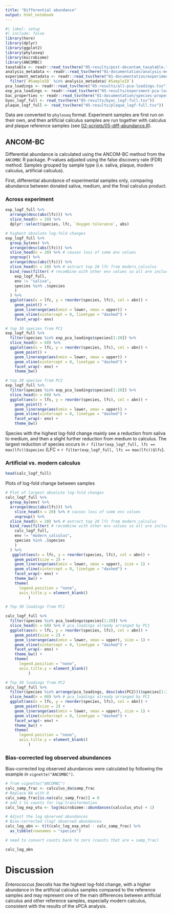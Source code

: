 ```yaml
---
title: "Differential abundance"
output: html_notebook
---
```


```r
#| label: setup
#| include: false
library(here)
library(dplyr)
library(ggplot2)
library(phyloseq)
library(microbiome)
library(ANCOMBC)
taxatable <- readr::read_tsv(here("05-results/post-decontam_taxatable.tsv"))
analysis_metadata <- readr::read_tsv(here("01-documentation/analysis-metadata.tsv"))
experiment_metadata <- readr::read_tsv(here("01-documentation/experiment-metadata.tsv")) %>%
  filter(`#SampleID` %in% analysis_metadata$`#SampleID`)
pca_loadings <- readr::read_tsv(here("05-results/all-pca-loadings.tsv"))
exp_pca_loadings <- readr::read_tsv(here("05-results/experiment-pca-loadings.tsv"))
bac_properties <- readr::read_tsv(here("01-documentation/species-properties.tsv"))
byoc_logf_full <- read_tsv(here("05-results/byoc_logf-full.tsv"))
plaque_logf_full <- read_tsv(here("05-results/plaque_logf-full.tsv"))
```

Data are converted to `phyloseq` format. Experiment samples are first run on
their own, and then artificial calculus samples are run together with calculus
and plaque reference samples
(see [02-scripts/05-diff-abundance.R](../02-scripts/05-diff-abundance.R)).

## ANCOM-BC

Differential abundance is calculated using the ANCOM-BC method from the `ANCOMBC`
R package. P-values adjusted using the false discovery rate (FDR) method. Samples
grouped by sample type (i.e. saliva, plaque, modern calculus, artificial calculus).

First, differential abundance of experimental samples only, comparing abundance
between donated saliva, medium, and the final calculus product.

### Across experiment

```r
exp_logf_full %>%
  arrange(desc(abs(lfc))) %>%
  slice_head(n = 20) %>%
  dplyr::select(species, lfc, `Oxygen tolerance`, abs)

# highest absolute log-fold changes
exp_logf_full %>% 
  group_by(env) %>% 
  arrange(desc(abs(lfc))) %>%
  slice_head(n = 20) %>% # causes loss of some env values
  ungroup() %>%
  arrange(desc(abs(lfc))) %>%
  slice_head(n = 20) %>% # extract top 20 lfc from modern_calculus
  bind_rows(filter( # recombine with other env values so all are included in plot
    exp_logf_full, 
    env != "saliva",
    species %in% .$species
    )
  ) %>%
  ggplot(aes(x = lfc, y = reorder(species, lfc), col = abn)) +
    geom_point() +
    geom_linerange(aes(xmin = lower, xmax = upper)) +
    geom_vline(xintercept = 0, linetype = "dashed") +
    facet_wrap(~ env)

# top 30 species from PC1
exp_logf_full %>%
  filter(species %in% exp_pca_loadings$species[1:20]) %>% 
  slice_head(n = 60) %>% 
  ggplot(aes(x = lfc, y = reorder(species, lfc), col = abn)) +
    geom_point() +
    geom_linerange(aes(xmin = lower, xmax = upper)) +
    geom_vline(xintercept = 0, linetype = "dashed") +
    facet_wrap(~ env) +  
    theme_bw()

# top 30 species from PC2
exp_logf_full %>%
  filter(species %in% exp_pca_loadings$species[1:20]) %>% 
  slice_head(n = 60) %>% 
  ggplot(aes(x = lfc, y = reorder(species, lfc), col = abn)) +
    geom_point() +
    geom_linerange(aes(xmin = lower, xmax = upper)) +
    geom_vline(xintercept = 0, linetype = "dashed") +
    facet_wrap(~ env) +
    theme_bw()
```

Species with the highest log-fold change mainly see a reduction from saliva to
medium, and then a slight further reduction from medium to calculus. The largest
reduction of species occurs in
`r filter(exp_logf_full, lfc == max(lfc))$species`
(LFC = `r filter(exp_logf_full, lfc == max(lfc))$lfc`).

### Artificial vs. modern calculus

```r
head(calc_logf_full)
```

Plots of log-fold change between samples

```r
# Plot of largest absolute log-fold changes
calc_logf_full %>%
  group_by(env) %>% 
  arrange(desc(abs(lfc))) %>%
    slice_head(n = 20) %>% # causes loss of some env values
    ungroup() %>%
  slice_head(n = 20) %>% # extract top 20 lfc from modern_calculus
  bind_rows(filter( # recombine with other env values so all are included in plot
    calc_logf_full, 
    env != "modern_calculus",
    species %in% .$species
    )
  ) %>% 
   ggplot(aes(x = lfc, y = reorder(species, lfc), col = abn)) +
    geom_point(size = 2) +
    geom_linerange(aes(xmin = lower, xmax = upper), size = 1) +
    geom_vline(xintercept = 0, linetype = "dashed") +
    facet_wrap(~ env) +
    theme_bw() +
    theme(
      legend.position = "none",
      axis.title.y = element_blank()
          )

# Top 30 loadings from PC1

calc_logf_full %>%
  filter(species %in% pca_loadings$species[1:20]) %>% 
  slice_head(n = 60) %>% # pca_loadings already arranged by PC1
  ggplot(aes(x = lfc, y = reorder(species, lfc), col = abn)) +
    geom_point(size = 2) +
    geom_linerange(aes(xmin = lower, xmax = upper), size = 1) +
    geom_vline(xintercept = 0, linetype = "dashed") +
    facet_wrap(~ env) +
    theme_bw() +
    theme(
      legend.position = "none",
      axis.title.y = element_blank()
          )

# Top 30 loadings from PC2
calc_logf_full %>%
  filter(species %in% arrange(pca_loadings, desc(abs(PC2)))$species[1:20]) %>%
  slice_head(n = 60) %>% # pca_loadings already arranged by PC1
  ggplot(aes(x = lfc, y = reorder(species, lfc), col = abn)) +
    geom_point(size = 2) +
    geom_linerange(aes(xmin = lower, xmax = upper), size = 1) +
    geom_vline(xintercept = 0, linetype = "dashed") +
    facet_wrap(~ env) +
    theme_bw() +
    theme(
      legend.position = "none",
      axis.title.y = element_blank()
          )
```

### Bias-corrected log observed abundances

Bias-corrected log observed abundances were calculated by following the example
in `vignette("ANCOMBC")`.

```r
# from vignette("ANCOMBC")
calc_samp_frac <- calculus_da$samp_frac
# Replace NA with 0
calc_samp_frac[is.na(calc_samp_frac)] = 0 
# add 1 to counts for log-transformation
calc_log_exp_otu <- log(microbiome::abundances(calculus_otu) + 1)

# Adjust the log observed abundances
# Bias-corrected (log) observed abundances
calc_log_abn <- t(t(calc_log_exp_otu) - calc_samp_frac) %>%
  as_tibble(rownames = "species")

# need to convert counts back to zero (counts that are = samp_frac)

calc_log_abn
```

# Discussion

*Enterococcus faecalis* has the highest log-fold change, with a higher abundance
in the artificial calculus samples compared to the reference samples and
may represent one of the main differences between artificial calculus and other
reference samples, especially modern calculus, consistent with the results of the
sPCA analysis.
